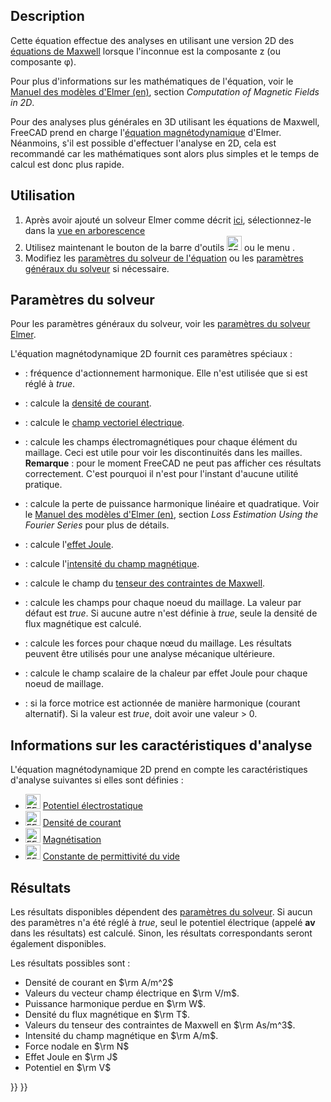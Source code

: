 <languages/>

{{Docnav/fr
|[[FEM_EquationMagnetodynamic/fr|Équation magnétodynamique]]
|[[FEM_EquationFlow/fr|Équation d'écoulement]]
|[[FEM_Workbench/fr|Atelier FEM]]
|IconL=FEM_EquationMagnetodynamic.svg
|IconR=FEM_EquationFlow.svg
|IconC=Workbench_FEM.svg
}}

{{GuiCommand/fr
|Name=FEM EquationMagnetodynamic2D
|Name/fr=FEM Équation magnétodynamique 2D
|MenuLocation=Résolution → Équations électromagnétiques → Équation magnétodynamique 2D
|Workbenches=[[FEM_Workbench/fr|FEM]]
|Version=0.21
|SeeAlso=[[FEM_EquationMagnetodynamic/fr|FEM Équation magnétodynamique]]
}}

==Description==

Cette équation effectue des analyses en utilisant une version 2D des [https://fr.wikipedia.org/wiki/%C3%89quations_de_Maxwell équations de Maxwell] lorsque l'inconnue est la composante z (ou composante φ).

Pour plus d'informations sur les mathématiques de l'équation, voir le [http://www.elmerfem.org/blog/documentation/ Manuel des modèles d'Elmer (en)], section ''Computation of Magnetic Fields in 2D''.

Pour des analyses plus générales en 3D utilisant les équations de Maxwell, FreeCAD prend en charge l'[[FEM_EquationMagnetodynamic/fr|équation magnétodynamique]] d'Elmer. Néanmoins, s'il est possible d'effectuer l'analyse en 2D, cela est recommandé car les mathématiques sont alors plus simples et le temps de calcul est donc plus rapide.

<span id="Usage"></span>
==Utilisation==

# Après avoir ajouté un solveur Elmer comme décrit [[FEM_SolverElmer/fr#.C3.89quations|ici]], sélectionnez-le dans la [[Tree_view/fr|vue en arborescence]]
# Utilisez maintenant le bouton de la barre d'outils [[Image:FEM_EquationMagnetodynamic2D.svg|24px]] ou le menu {{MenuCommand|Résolution → Équations électromagnétiques → Équation magnétodynamique 2D}}.
# Modifiez les [[#Param.C3.A8tres_du_solveur|paramètres du solveur de l'équation]] ou les [[FEM_SolverElmer_SolverSettings/fr|paramètres généraux du solveur]] si nécessaire.

<span id="Solver_Settings"></span>
==Paramètres du solveur==

Pour les paramètres généraux du solveur, voir les [[FEM_SolverElmer_SolverSettings/fr|paramètres du solveur Elmer]].

L'équation magnétodynamique 2D fournit ces paramètres spéciaux :
* {{PropertyData|Angular Frequency}} : fréquence d'actionnement harmonique. Elle n'est utilisée que si {{PropertyData|Is Harmonic}} est réglé à ''true''.
* {{PropertyData|Calculate Current Density}} : calcule la [https://fr.wikipedia.org/wiki/Densit%C3%A9_de_courant densité de courant].
* {{PropertyData|Calculate Electric Field}} : calcule le [https://fr.wikipedia.org/wiki/Champ_%C3%A9lectrique champ vectoriel électrique].
* {{PropertyData|Calculate Elemental Fields}} : calcule les champs électromagnétiques pour chaque élément du maillage. Ceci est utile pour voir les discontinuités dans les mailles.</br>'''Remarque''' : pour le moment FreeCAD ne peut pas afficher ces résultats correctement. C'est pourquoi il n'est pour l'instant d'aucune utilité pratique.
* {{PropertyData|Calculate Harmonic Loss}} : calcule la perte de puissance harmonique linéaire et quadratique. Voir le [http://www.elmerfem.org/blog/documentation/ Manuel des modèles d'Elmer (en)], section ''Loss Estimation Using the Fourier Series'' pour plus de détails.
* {{PropertyData|Calculate Joule Heating}} : calcule l'[https://fr.wikipedia.org/wiki/Effet_Joule effet Joule].
* {{PropertyData|Calculate Magnetic Strength}} : calcule l'[https://fr.wikipedia.org/wiki/Champ_magn%C3%A9tique intensité du champ magnétique].
* {{PropertyData|Calculate Maxwell Stress}} : calcule le champ du [https://fr.wikipedia.org/wiki/Tenseur_des_contraintes_de_Maxwell tenseur des contraintes de Maxwell].
* {{PropertyData|Calculate Nodal Fields}} : calcule les champs pour chaque noeud du maillage. La valeur par défaut est ''true''. Si aucune autre {{PropertyData|Calculate *}} n'est définie à ''true'', seule la densité de flux magnétique est calculé.
* {{PropertyData|Calculate Nodal Forces}} : calcule les forces pour chaque nœud du maillage. Les résultats peuvent être utilisés pour une analyse mécanique ultérieure.
* {{PropertyData|Calculate Nodal Heating}} : calcule le champ scalaire de la chaleur par effet Joule pour chaque noeud de maillage.
* {{PropertyData|Is Harmonic}} : si la force motrice est actionnée de manière harmonique (courant alternatif). Si la valeur est ''true'', {{PropertyData|Angular Frequency}} doit avoir une valeur > 0.

<span id="Analysis_Feature_Information"></span>
==Informations sur les caractéristiques d'analyse==

L'équation magnétodynamique 2D prend en compte les caractéristiques d'analyse suivantes si elles sont définies :

* [[Image:FEM_ConstraintElectrostaticPotential.svg|24px]] [[FEM_ConstraintElectrostaticPotential/fr|Potentiel électrostatique]]
* [[Image:FEM_ConstraintCurrentDensity.svg|24px]] [[FEM_ConstraintCurrentDensity/fr|Densité de courant]]
* [[Image:FEM_ConstraintMagnetization.svg|24px]] [[FEM_ConstraintMagnetization/fr|Magnétisation]]
* [[Image:FEM_ConstantVacuumPermittivity.svg|24px]] [[FEM_ConstantVacuumPermittivity/fr|Constante de permittivité du vide]]

<span id="Results"></span>
==Résultats==

Les résultats disponibles dépendent des [[#Paramètres_du_solveur|paramètres du solveur]]. Si aucun des paramètres {{PropertyData|Calculate *}} n'a été réglé à ''true'', seul le potentiel électrique (appelé '''av''' dans les résultats) est calculé. Sinon, les résultats correspondants seront également disponibles.

Les résultats possibles sont :
* Densité de courant en <math>\rm A/m^2</math>
* Valeurs du vecteur champ électrique en <math>\rm V/m</math>.
* Puissance harmonique perdue en <math>\rm W</math>.
* Densité du flux magnétique en <math>\rm T</math>.
* Valeurs du tenseur des contraintes de Maxwell en <math>\rm As/m^3</math>.
* Intensité du champ magnétique en <math> \rm A/m</math>.
* Force nodale en <math>\rm N</math>
* Effet Joule en <math>\rm J</math>
* Potentiel en <math>\rm V</math>


{{Docnav/fr
|[[FEM_EquationMagnetodynamic/fr|Équation magnétodynamique]]
|[[FEM_EquationFlow/fr|Équation d'écoulement]]
|[[FEM_Workbench/fr|Atelier FEM]]
|IconL=FEM_EquationMagnetodynamic.svg
|IconR=FEM_EquationFlow.svg
|IconC=Workbench_FEM.svg
}}

{{FEM Tools navi{{#translation:}}}}
{{Userdocnavi{{#translation:}}}}